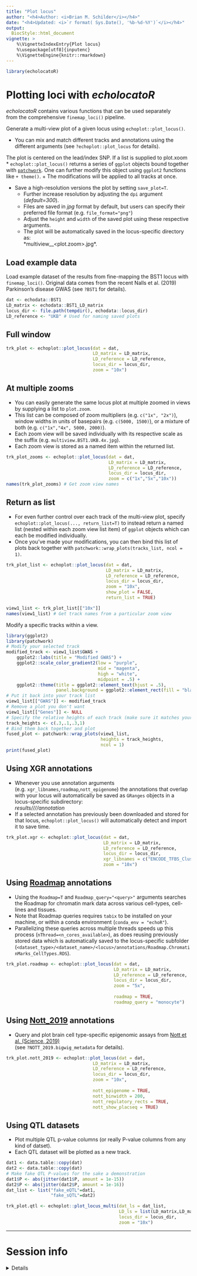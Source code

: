 ```yaml
---
title: "Plot locus"
author: "<h4>Author: <i>Brian M. Schilder</i></h4>" 
date: "<h4>Updated: <i>`r format( Sys.Date(), '%b-%d-%Y')`</i></h4>"
output:
  BiocStyle::html_document
vignette: >
    %\VignetteIndexEntry{Plot locus} 
    %\usepackage[utf8]{inputenc}
    %\VignetteEngine{knitr::rmarkdown}
---
```


```r
library(echolocatoR) 
```

# Plotting loci with *echolocatoR*

*echolocatoR* contains various functions that can be used separately  
from the comprehensive `finemap_loci()` pipeline.  

Generate a multi-view plot of a given locus using `echoplot::plot_locus()`.  

* You can mix and match different tracks and annotations using the different arguments 
(see `?echoplot::plot_locus` for details).  

The plot is centered on the lead/index SNP. If a list is supplied to plot.xoom
* `echoplot::plot_locus()` returns a series of `ggplot` objects bound together with [`patchwork`](https://patchwork.data-imaginist.com). One can further modify this object using `ggplot2` functions like `+ theme()`.
  + The modifications will be applied to all tracks at once.  
  
* Save a high-resolution versions the plot by setting `save_plot=T`.  
  + Further increase resolution by adjusting the `dpi` argument (*default=300*).
  + Files are saved in *jpg* format by default, but users can specify their preferred file format (e.g. `file_format="png"`)
  + Adjust the `height` and `width` of the saved plot using these respective arguments.
  + The plot will be automatically saved in the locus-specific directory as:  
  *multiview_<locus>_<plot.zoom>.jpg*.
   
## Load example data   

Load example dataset of the results from fine-mapping the BST1 locus with `finemap_loci()`.
Original data comes from the recent Nalls et al. (2019) Parkinson's disease GWAS 
(see `?BST1` for details).

```r
dat <- echodata::BST1
LD_matrix <- echodata::BST1_LD_matrix
locus_dir <- file.path(tempdir(), echodata::locus_dir)
LD_reference <- "UKB" # Used for naming saved plots 
```


## Full window

```r
trk_plot <- echoplot::plot_locus(dat = dat, 
                                 LD_matrix = LD_matrix, 
                                 LD_reference = LD_reference,
                                 locus_dir = locus_dir,
                                 zoom = "10x") 
```

## At multiple zooms

* You can easily generate the same locus plot at multiple zoomed in views by supplying a list to `plot.zoom`.  
* This list can be composed of zoom multipliers (e.g. `c("1x", "2x")`), window widths in units of basepairs (e.g. `c(5000, 1500)`), or a mixture of both (e.g. `c("1x","4x", 5000, 2000)`). 
* Each zoom view will be saved individually with its respective scale as the suffix (e.g. `multiview.BST1.UKB.4x.jpg`).  
* Each zoom view is stored as a named item within the returned list.  

```r
trk_plot_zooms <- echoplot::plot_locus(dat = dat, 
                                       LD_matrix = LD_matrix, 
                                       LD_reference = LD_reference,
                                       locus_dir = locus_dir,
                                       zoom = c("1x","5x","10x")) 
names(trk_plot_zooms) # Get zoom view names
```

## Return as list  

* For even further control over each track of the multi-view plot, specify `echoplot::plot_locus(..., return_list=T)` to instead return a named list (nested within each zoom view list item) of `ggplot` objects which can each be modified individually. 
* Once you've made your modifications, you can then bind this list of plots back together with `patchwork::wrap_plots(tracks_list, ncol = 1)`.  

```r
trk_plot_list <- echoplot::plot_locus(dat = dat, 
                                      LD_matrix = LD_matrix, 
                                      LD_reference = LD_reference,
                                      locus_dir = locus_dir,
                                      zoom = "10x",
                                      show_plot = FALSE,
                                      return_list = TRUE)  
```

```r
view1_list <- trk_plot_list[["10x"]]
names(view1_list) # Get track names from a particular zoom view
```

Modify a specific tracks within a view. 

```r
library(ggplot2)
library(patchwork)
# Modify your selected track
modified_track <- view1_list$GWAS + 
    ggplot2::labs(title = "Modified GWAS") +  
    ggplot2::scale_color_gradient2(low = "purple", 
                                   mid = "magenta",
                                   high = "white",
                                   midpoint = .5) +
    ggplot2::theme(title = ggplot2::element_text(hjust = .5),
                   panel.background = ggplot2::element_rect(fill = "black"))
# Put it back into your track list
view1_list[["GWAS"]] <- modified_track
# Remove a plot you don't want
view1_list[["Genes"]] <- NULL
# Specify the relative heights of each track (make sure it matches your new # of plots!)
track_heights <- c(.3,.1,.3,1)
# Bind them back together and plot
fused_plot <- patchwork::wrap_plots(view1_list, 
                                    heights = track_heights,
                                    ncol = 1)
print(fused_plot)
```


## Using XGR annotations   

* Whenever you use annotation arguments (e.g. `xgr_libnames`,`roadmap`,`nott_epigenome`)
the annotations that overlap with your locus will automatically be saved as `GRanges` objects in a locus-specific subdirectory:  
*results/<dataset_type>/<dataset_name>/<locus>/annotation* 
* If a selected annotation has previously been downloaded and stored for that locus, `echoplot::plot_locus()` will automatically detect and import it to save time.   

```r
trk_plot.xgr <- echoplot::plot_locus(dat = dat, 
                                     LD_matrix = LD_matrix, 
                                     LD_reference = LD_reference,
                                     locus_dir = locus_dir,  
                                     xgr_libnames = c("ENCODE_TFBS_ClusteredV3_CellTypes"), 
                                     zoom = "10x")
```

## Using [Roadmap](http://www.roadmapepigenomics.org/data/tables/brain) annotations

* Using the `Roadmap=T` and `Roadmap_query="<query>"` arguments searches the Roadmap for chromatin mark data across various cell-types, cell-lines and tissues.  
* Note that Roadmap queries requires `tabix` to be installed on your machine, or within a conda environment (`conda_env = "echoR"`). 
* Parallelizing these queries across multiple threads speeds up this process (`nThread=<n_cores_available>`), as does reusing previously stored data which is automatically saved to the locus-specific subfolder (`<dataset_type>/<dataset_name>/<locus>/annotations/Roadmap.ChromatinMarks_CellTypes.RDS`).

```r
trk_plot.roadmap <- echoplot::plot_locus(dat = dat, 
                                         LD_matrix = LD_matrix, 
                                         LD_reference = LD_reference,
                                         locus_dir = locus_dir,
                                         zoom = "5x",
                                         
                                         roadmap = TRUE, 
                                         roadmap_query = "monocyte")
```
 
## Using [Nott_2019](https://science.sciencemag.org/content/366/6469/1134.abstract)   annotations   

* Query and plot brain cell type-specific epigenomic assays from 
[Nott et al. (Science, 2019)](https://science.sciencemag.org/content/366/6469/1134.abstract)  
(see `?NOTT_2019.bigwig_metadata` for details).

```r
trk_plot.nott_2019 <- echoplot::plot_locus(dat = dat,  
                                 LD_matrix = LD_matrix, 
                                 LD_reference = LD_reference,
                                 locus_dir = locus_dir, 
                                 zoom = "10x",
                                 
                                 nott_epigenome = TRUE,  
                                 nott_binwidth = 200,
                                 nott_regulatory_rects = TRUE, 
                                 nott_show_placseq = TRUE) 
```

## Using QTL datasets  

* Plot multiple QTL p-value columns (or really P-value columns from any kind of datset).  
* Each QTL dataset will be plotted as a new track.

```r
dat1 <- data.table::copy(dat)
dat2 <- data.table::copy(dat)
# Make fake QTL P-values for the sake a demonstration
dat1$P <- abs(jitter(dat1$P, amount = 1e-15))
dat2$P <- abs(jitter(dat2$P, amount = 1e-16))
dat_list <- list("fake_eQTL"=dat1, 
                 "fake_sQTL"=dat2)

trk_plot.qtl <- echoplot::plot_locus_multi(dat_ls = dat_list, 
                                           LD_ls = list(LD_matrix,LD_matrix),  
                                           locus_dir = locus_dir,
                                           zoom = "10x")
```

<hr>

# Session info  

<details>  

```r
utils::sessionInfo()
```

<details>

<br>
